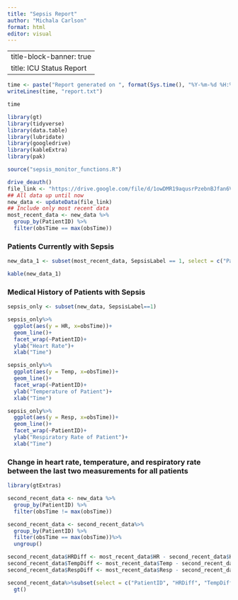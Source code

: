 ```yaml
---
title: "Sepsis Report"
author: "Michala Carlson"
format: html
editor: visual
---
```


---
title-block-banner: true
title: ICU Status Report
---

```r

time <- paste("Report generated on ", format(Sys.time(), "%Y-%m-%d %H:%M:%S"))
writeLines(time, "report.txt")

time

```

```r

library(gt)
library(tidyverse)
library(data.table)
library(lubridate)
library(googledrive)
library(kableExtra)
library(pak)

source("sepsis_monitor_functions.R")

drive_deauth()
file_link <- "https://drive.google.com/file/d/1owDMR19aqusrPzebnBJfan6VdEkJpDVD"
## All data up until now
new_data <- updateData(file_link)
## Include only most recent data
most_recent_data <- new_data %>%
  group_by(PatientID) %>%
  filter(obsTime == max(obsTime))

```

### Patients Currently with Sepsis

```r
new_data_1 <- subset(most_recent_data, SepsisLabel == 1, select = c("PatientID","Temp", "Resp", "HR"))

kable(new_data_1)

```

### Medical History of Patients with Sepsis

```r

sepsis_only <- subset(new_data, SepsisLabel==1)

sepsis_only%>%
  ggplot(aes(y = HR, x=obsTime))+
  geom_line()+
  facet_wrap(~PatientID)+
  ylab("Heart Rate")+
  xlab("Time")

sepsis_only%>%
  ggplot(aes(y = Temp, x=obsTime))+
  geom_line()+
  facet_wrap(~PatientID)+
  ylab("Temperature of Patient")+
  xlab("Time")

sepsis_only%>%
  ggplot(aes(y = Resp, x=obsTime))+
  geom_line()+
  facet_wrap(~PatientID)+
  ylab("Respiratory Rate of Patient")+
  xlab("Time")

```

### Change in heart rate, temperature, and respiratory rate between the last two measurements for all patients

```r
library(gtExtras) 

second_recent_data <- new_data %>%
  group_by(PatientID) %>%
  filter(obsTime != max(obsTime))

second_recent_data <- second_recent_data%>%
  group_by(PatientID) %>%
  filter(obsTime == max(obsTime))%>%
  ungroup()

second_recent_data$HRDiff <- most_recent_data$HR - second_recent_data$HR
second_recent_data$TempDiff <- most_recent_data$Temp - second_recent_data$Temp
second_recent_data$RespDiff <- most_recent_data$Resp - second_recent_data$Resp

second_recent_data%>%subset(select = c("PatientID", "HRDiff", "TempDiff", "RespDiff"))%>%
  gt()
```
